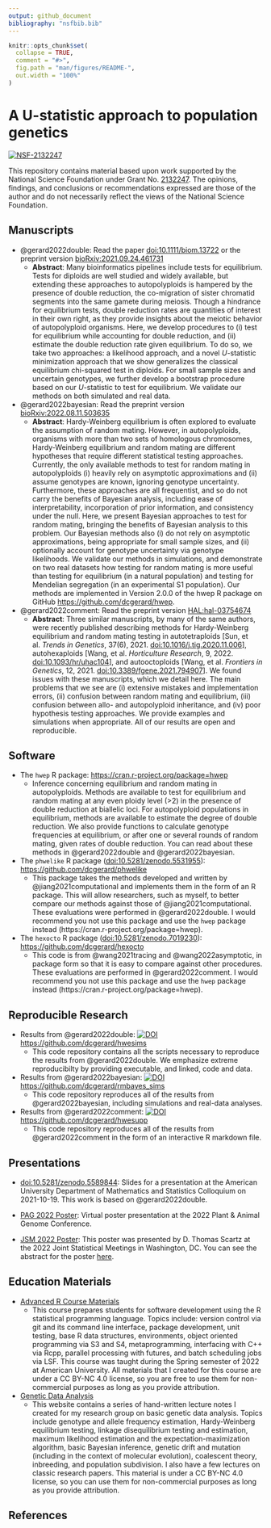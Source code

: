 ```yaml
---
output: github_document
bibliography: "nsfbib.bib"
---
```


<!-- README.md is generated from README.Rmd. Please edit that file -->

```r
knitr::opts_chunk$set(
  collapse = TRUE,
  comment = "#>",
  fig.path = "man/figures/README-",
  out.width = "100%"
)
```

# A U-statistic approach to population genetics

[![NSF-2132247](https://img.shields.io/badge/NSF-2132247-blue.svg)](https://nsf.gov/awardsearch/showAward?AWD_ID=2132247)

This repository contains material based upon work supported by the National Science Foundation under Grant No. [2132247](https://nsf.gov/awardsearch/showAward?AWD_ID=2132247). The opinions, findings, and conclusions or recommendations expressed are those of the author and do not necessarily reflect the views of the National Science Foundation.

## Manuscripts

- @gerard2022double: Read the paper [doi:10.1111/biom.13722](https://doi.org/10.1111/biom.13722) or the preprint version [bioRxiv:2021.09.24.461731 ](https://doi.org/10.1101/2021.09.24.461731)
    - **Abstract**: Many bioinformatics pipelines include tests for equilibrium. Tests for diploids are well studied and widely available, but extending these approaches to autopolyploids is hampered by the presence of double reduction, the co-migration of sister chromatid segments into the same gamete during meiosis. Though a hindrance for equilibrium tests, double reduction rates are quantities of interest in their own right, as they provide insights about the meiotic behavior of autopolyploid organisms. Here, we develop procedures to (i) test for equilibrium while accounting for double reduction, and (ii) estimate the double reduction rate given equilibrium. To do so, we take two approaches: a likelihood approach, and a novel *U*-statistic minimization approach that we show generalizes the classical equilibrium chi-squared test in diploids. For small sample sizes and uncertain genotypes, we further develop a bootstrap procedure based on our *U*-statistic to test for equilibrium. We validate our methods on both simulated and real data.

- @gerard2022bayesian: Read the preprint version [bioRxiv:2022.08.11.503635](https://doi.org/10.1101/2022.08.11.503635)
    - **Abstract**: Hardy-Weinberg equilibrium is often explored to evaluate the assumption of random mating. However, in autopolyploids, organisms with more than two sets of homologous chromosomes, Hardy-Weinberg equilibrium and random mating are different hypotheses that require different statistical testing approaches. Currently, the only available methods to test for random mating in autopolyploids (i) heavily rely on asymptotic approximations and (ii) assume genotypes are known, ignoring genotype uncertainty. Furthermore, these approaches are all frequentist, and so do not carry the benefits of Bayesian analysis, including ease of interpretability, incorporation of prior information, and consistency under the null. Here, we present Bayesian approaches to test for random mating, bringing the benefits of Bayesian analysis to this problem. Our Bayesian methods also (i) do not rely on asymptotic approximations, being appropriate for small sample sizes, and (ii) optionally account for genotype uncertainty via genotype likelihoods. We validate our methods in simulations, and demonstrate on two real datasets how testing for random mating is more useful than testing for equilibrium (in a natural population) and testing for Mendelian segregation (in an experimental S1 population). Our methods are implemented in Version 2.0.0 of the hwep R package on GitHub <https://github.com/dcgerard/hwep>.
    
- @gerard2022comment: Read the preprint version [HAL:hal-03754674](https://hal.archives-ouvertes.fr/hal-03754674)
    - **Abstract**: Three similar manuscripts, by many of the same authors, were recently published describing methods for Hardy-Weinberg equilibrium and random mating testing in autotetraploids [Sun, et al. *Trends in Genetics*, 37(6), 2021. [doi:10.1016/j.tig.2020.11.006](https://doi.org/10.1016/j.tig.2020.11.006)], autohexaploids [Wang, et al. *Horticulture Research*, 9, 2022. [doi:10.1093/hr/uhac104](https://doi.org/10.1093/hr/uhac104)], and autooctoploids [Wang, et al. *Frontiers in Genetics*, 12, 2021. [doi:10.3389/fgene.2021.794907](https://doi.org/10.3389/fgene.2021.794907)]. We found issues with these manuscripts, which we detail here. The main problems that we see are (i) extensive mistakes and implementation errors, (ii) confusion between random mating and equilibrium, (iii) confusion between allo- and autopolyploid inheritance, and (iv) poor hypothesis testing approaches. We provide examples and simulations when appropriate. All of our results are open and reproducible.

## Software

- The `hwep` R package: <https://cran.r-project.org/package=hwep>
    - Inference concerning equilibrium and random mating in
      autopolyploids. Methods are available to test for equilibrium
      and random mating at any even ploidy level (>2) in the presence
      of double reduction at biallelic loci. For autopolyploid
      populations in equilibrium, methods are available to estimate
      the degree of double reduction. We also provide functions to
      calculate genotype frequencies at equilibrium, or after one or
      several rounds of random mating, given rates of double
      reduction. You can read about these methods in @gerard2022double 
      and @gerard2022bayesian.

- The `phwelike` R package ([doi:10.5281/zenodo.5531955](https://doi.org/10.5281/zenodo.5531955)): <https://github.com/dcgerard/phwelike> 
    - This package takes the methods developed and written by @jiang2021computational and implements them in the form of an R package.  This will allow researchers, such as myself, to better compare our methods against those of @jiang2021computational. These evaluations were performed in @gerard2022double. I would recommend you not use this package and use the `hwep` package instead (https://cran.r-project.org/package=hwep).
      
- The `hexocto` R package ([doi:10.5281/zenodo.7019230](https://doi.org/10.5281/zenodo.7019230)): <https://github.com/dcgerard/hexocto>
    - This code is from @wang2021tracing and @wang2022asymptotic, in package form so that it is easy to compare against other procedures. These evaluations are performed in @gerard2022comment. I would recommend you not use this package and use the `hwep` package instead (https://cran.r-project.org/package=hwep).

## Reproducible Research

- Results from @gerard2022double: [![DOI](https://zenodo.org/badge/DOI/10.5281/zenodo.5531872.svg)](https://doi.org/10.5281/zenodo.5531872) <https://github.com/dcgerard/hwesims>
    - This code repository contains all the scripts necessary to reproduce
      the results from @gerard2022double. We emphasize extreme reproducibilty 
      by providing executable, and linked, code and data.
      
- Results from @gerard2022bayesian: [![DOI](https://zenodo.org/badge/DOI/10.5281/zenodo.6993722.svg)](https://doi.org/10.5281/zenodo.6993722) <https://github.com/dcgerard/rmbayes_sims>
    - This code repository reproduces all of the results from @gerard2022bayesian, including simulations and real-data analyses.
    
- Results from @gerard2022comment:
[![DOI](https://zenodo.org/badge/DOI/10.5281/zenodo.7019205.svg)](https://doi.org/10.5281/zenodo.7019205) <https://github.com/dcgerard/hwesupp>
    - This code repository reproduces all of the results from @gerard2022comment in the form of an interactive R markdown file.
      
## Presentations

- [doi:10.5281/zenodo.5589844](https://doi.org/10.5281/zenodo.5589844): Slides for a presentation at the American University Department of Mathematics and Statistics Colloquium on 2021-10-19. This work is based on @gerard2022double.

- [PAG 2022 Poster](https://pag.confex.com/pag/xxix/meetingapp.cgi/Paper/43285): Virtual poster presentation at the 2022 Plant & Animal Genome Conference.

- [JSM 2022 Poster](https://doi.org/10.5281/zenodo.6987179): This poster was presented by D. Thomas Scartz at the 2022 Joint Statistical Meetings in Washington, DC. You can see the abstract for the poster [here](https://ww2.amstat.org/meetings/jsm/2022/onlineprogram/AbstractDetails.cfm?abstractid=322319).

## Education Materials

- [Advanced R Course Materials](https://dcgerard.github.io/advancedr/)
    - This course prepares students for software development using the R statistical programming language. Topics include: version control via git and its command line interface, package development, unit testing, base R data structures, environments, object oriented programming via S3 and S4, metaprogramming, interfacing with C++ via Rcpp, parallel processing with futures, and batch scheduling jobs via LSF. This course was taught during the Spring semester of 2022 at American University. All materials that I created for this course are under a CC BY-NC 4.0 license, so you are free to use them for non-commercial purposes as long as you provide attribution.
    
- [Genetic Data Analysis](https://dcgerard.github.io/gda/)
    - This website contains a series of hand-written lecture notes I created for my research group on basic genetic data analysis. Topics include genotype and allele frequency estimation, Hardy-Weinberg equilibrium testing, linkage disequilibrium testing and estimation, maximum likelihood estimation and the expectation-maximization algorithm, basic Bayesian inference, genetic drift and mutation (including in the context of molecular evolution), coalescent theory, inbreeding, and population subdivision. I also have a few lectures on classic research papers. This material is under a CC BY-NC 4.0 license, so you can use them for non-commercial purposes as long as you provide attribution.

## References
